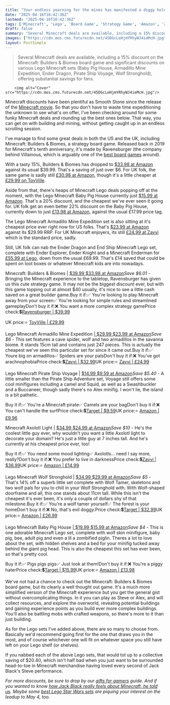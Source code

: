```yaml
---
title: "Your endless yearning for the mines has manifested a diggy hole of Minecraft deals, from just over $9"
date: "2025-04-16T16:42:36Z"
lastmod: "2025-04-16T16:42:36Z"
tags: ['Minecraft', 'Lego', 'Board Game', 'Strategy Game', 'Amazon', 'Zavvi', 'ToyVille', 'Deals', 'Discounts']
draft: false
summary: "Several Minecraft deals are available, including a 15% discount on the Minecraft: Builders & Biomes board game and significant discounts on various Lego Minecraft sets (Baby Pig House, Armadillo Mine Expedition, Ender Dragon, Pirate Ship Voyage, Wolf Stronghold), offering substantial savings for fans."
images: ["https://cdn.mos.cms.futurecdn.net/45DGcLeHjmYRhyWJ4ieMcH.jpg"]
layout: PostSimple
---
```

> Several Minecraft deals are available, including a 15% discount on the Minecraft: Builders & Biomes board game and significant discounts on various Lego Minecraft sets (Baby Pig House, Armadillo Mine Expedition, Ender Dragon, Pirate Ship Voyage, Wolf Stronghold), offering substantial savings for fans.


        <img alt="Cover" src="https://cdn.mos.cms.futurecdn.net/45DGcLeHjmYRhyWJ4ieMcH.jpg"/>
        
Minecraft discounts have been plentiful as Smooth Stone since the release of the [Minecraft movie](https://www.gamesradar.com/entertainment/live-action-movies/a-minecraft-movie-review/). So that you don't have to waste time expeditioning the unknown to see what's on offer, I've been checking around for some funky Minecraft deals and rounding up the best ones below. That way, you can get on with building and mining, without getting caught up in an endless scrolling session.

I've manage to find some great deals in both the US and the UK, including Minecraft: Builders & Biomes, a strategy board game. Released back in 2019 for Minecraft's tenth anniversary, it's made by Ravensburger (the company behind Villainous, which is arguably one of the [best board games](https://www.gamesradar.com/best-board-games/) around).

With a tasty 15%, Builders & Biomes has dropped to [$33.98 at Amazon](https://target.georiot.com/Proxy.ashx?tsid=8426&GR_URL=https%3A%2F%2Famazon.com%2FRavensburger-Minecraft-Builders-Strategy-Exclusive%2Fdp%2FB07PXSJMHF%3Ftag%3Dhawk-future-20%26ascsubtag%3Dgrd-us-1266188773602666618-20) against its usual $39.99. That's a saving of just over $6. For UK folk, the same game is sadly still [£30.98 at Amazon](https://target.georiot.com/Proxy.ashx?tsid=8426&GR_URL=https%3A%2F%2Famazon.co.uk%2FRavensburger-26132-Minecraft-Builders-Biomes%2Fdp%2FB07PXSJMHF%3Ftag%3Dhawk-future-21%26ascsubtag%3Dgrd-us-5537097240825946469-21), though it's a little cheaper at [£29.99 on ToyVille](https://toyvilleshop.co.uk/product/minecraftbuildersbiomesboardgame/).

Aside from that, there's heaps of Minecraft Lego deals popping off at the moment, with the Lego Minecraft Baby Pig House currently just [$15.99 at Amazon](https://target.georiot.com/Proxy.ashx?tsid=8426&GR_URL=https%3A%2F%2Famazon.com%2FLEGO-Minecraft-House-Figures-Playset%2Fdp%2FB0DJ19VGDH%3Ftag%3Dhawk-future-20%26ascsubtag%3Dgrd-us-1280211653933074342-20). That's a 20% discount, and the cheapest we've ever seen it going for. UK folk get an even better 22% discount on the Baby Pig House, currently down to just [£13.98 at Amazon](https://target.georiot.com/Proxy.ashx?tsid=8426&GR_URL=https%3A%2F%2Famazon.co.uk%2FLEGO-Minecraft-Baby-House-Building%2Fdp%2FB0DHSDHCPK%3Ftag%3Dhawk-future-21%26ascsubtag%3Dgrd-us-1127817950645332659-21), against the usual £17.99 price tag.

The Lego Minecraft Armadillo Mine Expedition set is also sitting at it's cheapest price ever right now for US folks. That's [$23.99 at Amazon](https://target.georiot.com/Proxy.ashx?tsid=8426&GR_URL=https%3A%2F%2Famazon.com%2FLEGO-Minecraft-Armadillo-Expedition-Figures%2Fdp%2FB0DJ1BM44B%3Ftag%3Dhawk-future-20%26ascsubtag%3Dgrd-us-2611548407185172557-20) against its $29.99 RRP. For UK Minecraft enjoyers, its still [£24.99 at Zavvi](https://www.awin1.com/awclick.php?awinmid=2549&awinaffid=103504&clickref=grd-us-9438443893776212908&p=https%3A%2F%2Fwww.zavvi.com%2Ftoys%2Flego-minecraft-the-armadillo-mine-expedition-toy-set-21269%2F15833838.html) which is the standard price, sadly.

Still, UK folk can nab the Ender Dragon and End Ship Minecraft Lego set, complete with Ender Explorer, Ender Knight and a Minecraft Enderman for [£55.99 at Lego](https://click.linksynergy.com/deeplink?id=kXQk6%2AivFEQ&mid=24340&u1=grd-us-9909379853993714734&murl=https%3A%2F%2Fwww.lego.com%2Fen-gb%2Fproduct%2Fthe-ender-dragon-and-end-ship-21264), down from the usual £69.99. That's £14 saved that could be spent on loot boxes or whatever Minecraft kids are into nowadays.

Minecraft: Builders & Biomes | [$39.99 $33.98 at Amazon](https://target.georiot.com/Proxy.ashx?tsid=8426&GR_URL=https%3A%2F%2Famazon.com%2FRavensburger-Minecraft-Builders-Strategy-Exclusive%2Fdp%2FB07PXSJMHF%3Ftag%3Dhawk-future-20%26ascsubtag%3Dgrd-us-1192379386369597522-20)*Save $6.01 -* Bringing the Minecraft experience to the tabletop, Ravensburger has given us this cute strategy game. It may not be the biggest discount ever, but with this game topping out at almost $40 usually, it's nice to see a little cash saved on a great builder game.Buy it if:✅ You're looking to play Minecraft away from your screen✅ You're looking for simple rules and streamlined gameplayDon't buy it if:❌ You want a more complex strategy gamePrice check:💲[Ravensburger | $39.99](https://go.redirectingat.com/?id=92X1161492&xcust=grd_us_1192379386369597522&xs=1&url=https%3A%2F%2Fwww.ravensburger.us%2Fen-US%2Fproducts%2Fgames%2Ffamily-games%2Fminecraft-builders-biomes-26132&sref)

UK price:⭐ [ToyVille | £29.99](https://toyvilleshop.co.uk/product/minecraftbuildersbiomesboardgame/)

Lego Minecraft Armadillo Mine Expedition [| $29.99 $23.99 at Amazon](https://target.georiot.com/Proxy.ashx?tsid=8426&GR_URL=https%3A%2F%2Famazon.com%2FLEGO-Minecraft-Armadillo-Expedition-Figures%2Fdp%2FB0DJ1BM44B%3Ftag%3Dhawk-future-20%26ascsubtag%3Dgrd-us-1192379386369597522-20)*Save $6 -* This set features a cave spider, wolf and two armadillos in the savanna biome. It stands 15cm tall and contains just 247 pieces. This is actually the cheapest we've seen this particular set for since it came out.Buy it if:✅ Youre big on armadillos✅ Spiders are your palsDon't buy it if:❌ You've got arachnophobiaPrice check:💲[Zavvi | $32.99](https://target.georiot.com/Proxy.ashx?tsid=8426&GR_URL=https%3A%2F%2Famazon.com%2FLEGO-Minecraft-Building-Minifigures-Birthday%2Fdp%2FB0CV23B3LR%3Ftag%3Dhawk-future-20%26ascsubtag%3Dgrd-us-1192379386369597522-20)UK price:⭐ [Zavvi | £24.99](https://www.awin1.com/awclick.php?awinmid=2549&awinaffid=103504&clickref=grd-us-1192379386369597522&p=https%3A%2F%2Fwww.zavvi.com%2Ftoys%2Flego-minecraft-the-armadillo-mine-expedition-toy-set-21269%2F15833838.html)

Lego Minecraft Pirate Ship Voyage | [$14.99 $9.59 at Amazon](https://target.georiot.com/Proxy.ashx?tsid=8426&GR_URL=https%3A%2F%2Famazon.com%2FLEGO-Minecraft-Playset-Building-Role-Play%2Fdp%2FB0CV2FCL2Y%3Ftag%3Dhawk-future-20%26ascsubtag%3Dgrd-us-1192379386369597522-20)*Save $5.40 -* A little smaller than the Pirate Ship Adventure set, Voyage still offers some cool minifigures including a camel and Squid, as well as a Swashbuckler and a Buccaneer, though sadly there's no Alex minifig. I won't lie, the island is a bit pathetic.

Buy it if:✅ You're a Minecraft pirate✅ Camels are your bagDon't buy it if:❌ You can't handle the surfPrice check:💲[Target | $9.59](https://shop-links.co/link?publisher_slug=future&exclusive=1&u1=grd-us-1192379386369597522&url=https%3A%2F%2Fwww.target.com%2Fp%2Flego-minecraft-the-pirate-ship-voyage-boat-toy-playset-21259%2F-%2FA-90127313&article_name=Your%20endless%20yearning%20for%20the%20mines%20has%20manifested%20a%20diggy%20hole%20of%20Minecraft%20deals%2C%20from%20just%20over%20%249&article_url=https%3A%2F%2Fwww.gamesradar.com%2Ftoys-collectibles%2Fyour-endless-yearning-for-the-mines-has-manifested-a-diggy-hole-of-minecraft-deals-from-just-over-usd9%2F%2Ftoys-collectibles%2Fyour-endless-yearning-for-the-mines-has-manifested-a-diggy-hole-of-minecraft-deals-from-just-over-usd9)UK price:⭐ [Amazon | £9.96](https://target.georiot.com/Proxy.ashx?tsid=8426&GR_URL=https%3A%2F%2Famazon.co.uk%2FLEGO-Minecraft-Playset-Buil%3Ftag%3Dhawk-future-21%26ascsubtag%3Dgrd-us-1192379386369597522-21)

Minecraft Axolotl Light | [$34.99 $24.99 at Amazon](https://target.georiot.com/Proxy.ashx?tsid=8426&GR_URL=https%3A%2F%2Famazon.com%2FPaladone-Minecraft-Axolotl-Decorate-Gaming%2Fdp%2FB0C5PBC1D2%3Ftag%3Dhawk-future-20%26ascsubtag%3Dgrd-us-1192379386369597522-20)*Save $10 -* He's the coolest little guy ever, why wouldn't you want a little Axolotl light to decorate your domain? He's just a little guy at 7 inches tall. And he's currently at his cheapest price ever, too!

Buy it if:✅ You need some mood lighting✅ Axolotls... need I say more, really?Don't buy it if:❌ You prefer to live in darknessPrice check:💲[Zavvi | $36.99](https://www.awin1.com/awclick.php?awinmid=2549&awinaffid=103504&clickref=grd-us-1192379386369597522&p=https%3A%2F%2Fus.zavvi.com%2Fgifts-home%2Fminecraft-axolotl-light%2F15483413.html)UK price:⭐ [Amazon | £14.99](https://target.georiot.com/Proxy.ashx?tsid=8426&GR_URL=https%3A%2F%2Famazon.co.uk%2FPaladone-Minecraft-Axolotl-Decorate-Batteries%2Fdp%2FB0C5PBC1D2%3Fth%3D1%26tag%3Dhawk-future-21%26ascsubtag%3Dgrd-us-1192379386369597522-21)

Lego Minecraft Wolf Stronghold | [$34.99 $29.99 at Amazon](https://target.georiot.com/Proxy.ashx?tsid=8426&GR_URL=https%3A%2F%2Famazon.com%2FLEGO-Minecraft-Stronghold-Fortress-Minifigures%2Fdp%2FB0CV2KC5RL%2F%3Ftag%3Dhawk-future-20%26ascsubtag%3Dgrd-us-1192379386369597522-20)*Save $5 -* That's 14% off a superb little set complete with Wolf Tamer, skeletons and two wolf pals for you to chill in your Wolf Stronghold with. With Wolf-shaped doorframe and all, this one stands about 11cm tall. While this isn't the cheapest it's ever been, it's only a couple of dollars shy of that milestone.Buy it if:✅ You're a wolf tamer yourself✅ The forest is your homeDon't buy it if:❌ No, that's evil doggy.Price check:💲[Target | $32.99](https://target.georiot.com/Proxy.ashx?tsid=8426&GR_URL=https%3A%2F%2Famazon.com%2FLEGO-Minecraft-Building-Minifigures-Birthday%2Fdp%2FB0CV23B3LR%3Ftag%3Dhawk-future-20%26ascsubtag%3Dgrd-us-1192379386369597522-20)UK price:⭐ [Amazon | £26.99](https://target.georiot.com/Proxy.ashx?tsid=8426&GR_URL=https%3A%2F%2Famazon.co.uk%2FLEGO-Minecraft-Stronghold-Fortress-21261%2Fdp%2FB0CWH3759S%3Ftag%3Dhawk-future-21%26ascsubtag%3Dgrd-us-1192379386369597522-21)

Lego Minecraft Baby Pig House [| $19.99 $15.99 at Amazon](https://target.georiot.com/Proxy.ashx?tsid=8426&GR_URL=https%3A%2F%2Famazon.com%2FLEGO-Minecraft-House-Figures-Playset%2Fdp%2FB0DJ19VGDH%3Ftag%3Dhawk-future-20%26ascsubtag%3Dgrd-us-1192379386369597522-20)*Save $4 -* This is one adorable Minecraft Lego set, complete with wolf skin minifigure, baby pig, bee, adult pig and even a lil a zombified piglin. Theres a lot to love about the set, with hidden shelves and a bed for your minifig tucked away behind the giant pig head. This is also the cheapest this set has ever been, so that's pretty cool.

Buy it if:✅ Pigs pigs pigs✅ Just look at them!Don't buy it if:❌ You're a piggy haterPrice check:💲[Target | $15.99](https://shop-links.co/link?publisher_slug=future&exclusive=1&u1=grd-us-1192379386369597522&url=https%3A%2F%2Fwww.target.com%2Fp%2Flego-minecraft-the-baby-pig-house-toy-figures-and-building-playset-21268%2F-%2FA-92538315&article_name=Your%20endless%20yearning%20for%20the%20mines%20has%20manifested%20a%20diggy%20hole%20of%20Minecraft%20deals%2C%20from%20just%20over%20%249&article_url=https%3A%2F%2Fwww.gamesradar.com%2Ftoys-collectibles%2Fyour-endless-yearning-for-the-mines-has-manifested-a-diggy-hole-of-minecraft-deals-from-just-over-usd9%2F%2Ftoys-collectibles%2Fyour-endless-yearning-for-the-mines-has-manifested-a-diggy-hole-of-minecraft-deals-from-just-over-usd9)UK price:⭐ [Amazon | £13.98](https://target.georiot.com/Proxy.ashx?tsid=8426&GR_URL=https%3A%2F%2Famazon.co.uk%2FLEGO-Minecraft-Baby-House-Building%2Fdp%2FB0DHSDHCPK%3Ftag%3Dhawk-future-21%26ascsubtag%3Dgrd-us-1192379386369597522-21)



We've not had a chance to check out the Minecraft: Builders & Biomes board game, but its clearly a well thought out game. It's a much more simplified version of the Minecraft experience but you get the general gist without overcomplicating things. In it you can play as Steve or Alex, and will collect resources, and explore the overworld, revealing potential buildings and gaining experience points as you build ever more complex buildings. You'll also be battling mobs with crafted weapons, so there's more to it than just building.

As for the Lego sets I've added above, there are so many to choose from. Basically we'd recommend going first for the one that draws you in the most, and of course whichever one will fit on whatever space you still have left on your Lego shelf (or shelves).

If you nabbed each of the above Lego sets, that would tot up to a collective saving of $20.40, which isn't half bad when you just want to be surrounded head-to-toe in Minecraft merchandise having loved every second of Jack Black's Steve performance.

*For more discounts, be sure to drop by our *[<em>gifts for gamers</em>](https://www.gamesradar.com/best-gifts-for-gamers/)* guide. And if you wanted to know *[<em>how Jack Black really feels about Minecraft, he told us</em>](https://www.gamesradar.com/video/yQq7P0TB/does-jack-black-play-minecraft/)*. Maybe some *[<em>best Lego Star Wars sets</em>](https://www.gamesradar.com/best-lego-star-wars-sets/)* are piquing your interest on the leadup to May 4, too.*
        